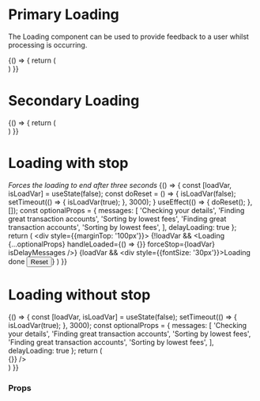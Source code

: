 

<Meta title="Components|Loading" component={Loading} />

# Primary Loading

The Loading component can be used to provide feedback to a user whilst processing is occurring.

<Preview>
  <Story name="primary loading">
    {() => {
     return (
       <div style={{marginTop: '100px'}}>
        <Container>
          <Row className="row-view">
            <Column cols="12">
              <Loading />
            </Column>
          </Row>
        </Container>
       </div>
      )
    }}
  </Story>
</Preview>

# Secondary Loading

<Preview>
  <Story name="secondary loading">
    {() => {
     return (
       <div style={{marginTop: '100px'}}>
        <Container>
          <Row className="row-view">
            <Column cols="12">
              <Loading variant="secondary" />
            </Column>
          </Row>
        </Container>
       </div>
      )
    }}
  </Story>
</Preview>

# Loading with stop
_Forces the loading to end after three seconds_
<Story name="loading with stops">
  {() => {
    const [loadVar, isLoadVar] = useState(false);
    const doReset = () => {
      isLoadVar(false);
      setTimeout(() => {
        isLoadVar(true);
      }, 3000);
    }
    useEffect(() => {
    doReset();
    }, []);
    const optionalProps = {
      messages: [
        'Checking your details',
        'Finding great transaction accounts',
        'Sorting by lowest fees',
        'Finding great transaction accounts',
        'Sorting by lowest fees',
      ],
      delayLoading: true
    };
    return (
      <div style={{marginTop: '100px'}}>
        <Container>
          <Row className="row-view">
            <Column cols="12">
              {!loadVar && <Loading {...optionalProps} handleLoaded={() => {}} forceStop={loadVar} isDelayMessages />}
              {loadVar && <div style={{fontSize: '30px'}}>Loading done <Button id="test" variant="secondary" handleClick={doReset} size="sm" width="125px">Reset</Button></div>}
            </Column>
          </Row>
        </Container>
      </div>
    )
  }}
</Story>

# Loading without stop
<Story name="loading without stops">
  {() => {
    const [loadVar, isLoadVar] = useState(false);
    setTimeout(() => {
      isLoadVar(true);
    }, 3000);
    const optionalProps = {
      messages: [
        'Checking your details',
        'Finding great transaction accounts',
        'Sorting by lowest fees',
        'Finding great transaction accounts',
        'Sorting by lowest fees',
      ],
      delayLoading: true
    };
   return (
    <div style={{marginTop: '100px'}}>
       <Container>
         <Row className="row-view">
           <Column cols="12">
             <Loading {...optionalProps} maxProgress={90} handleLoaded={() => {}} />
           </Column>
         </Row>
       </Container>
     </div>
    )
  }}
</Story>

### Props

<Props of={Loading} />

